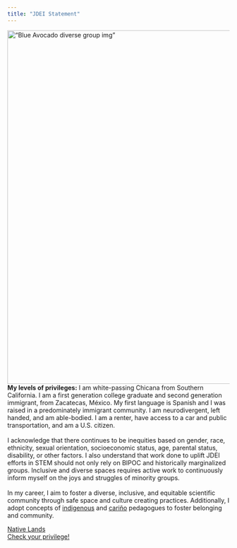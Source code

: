 ```yaml
---
title: "JDEI Statement"
---
```


!["Blue Avocado diverse group img"](images/blueavocado_diverse-group_banner.jpg){fig-align="center" width="800" title="Blue Avocado diverse group img"}\
**My levels of privileges:** I am white-passing Chicana from Southern California. I am a first generation college graduate and second generation immigrant, from Zacatecas, México. My first language is Spanish and I was raised in a predominately immigrant community. I am neurodivergent, left handed, and am able-bodied. I am a renter, have access to a car and public transportation, and am a U.S. citizen. \
\
I acknowledge that there continues to be inequities based on gender, race, ethnicity, sexual orientation, socioeconomic status, age, parental status, disability, or other factors. I also understand that work done to uplift JDEI efforts in STEM should not only rely on BIPOC and historically marginalized groups. Inclusive and diverse spaces requires active work to continuously inform myself on the joys and struggles of minority groups.\
\
In my career, I aim to foster a diverse, inclusive, and equitable scientific community through safe space and culture creating practices. Additionally, I adopt concepts of [indigenous](https://operations.du.edu/inclusive-teaching/native-american-pedagogies){target="_blank" rel="noopener"} and [cariño](https://digitalcommons.unomaha.edu/cgi/viewcontent.cgi?article=1096&context=ctlle){target="_blank" rel="noopener"} pedagogues to foster belonging and community.\

[Native Lands](https://native-land.ca/){target="_blank" rel="noopener"}\
[Check your privilege!](https://just1voice.com/advocacy/wheel-of-privilege/){target="_blank" rel="noopener"}\
